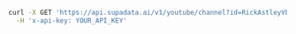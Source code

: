 ```bash cURL
curl -X GET 'https://api.supadata.ai/v1/youtube/channel?id=RickAstleyVEVO' \
  -H 'x-api-key: YOUR_API_KEY'
```
